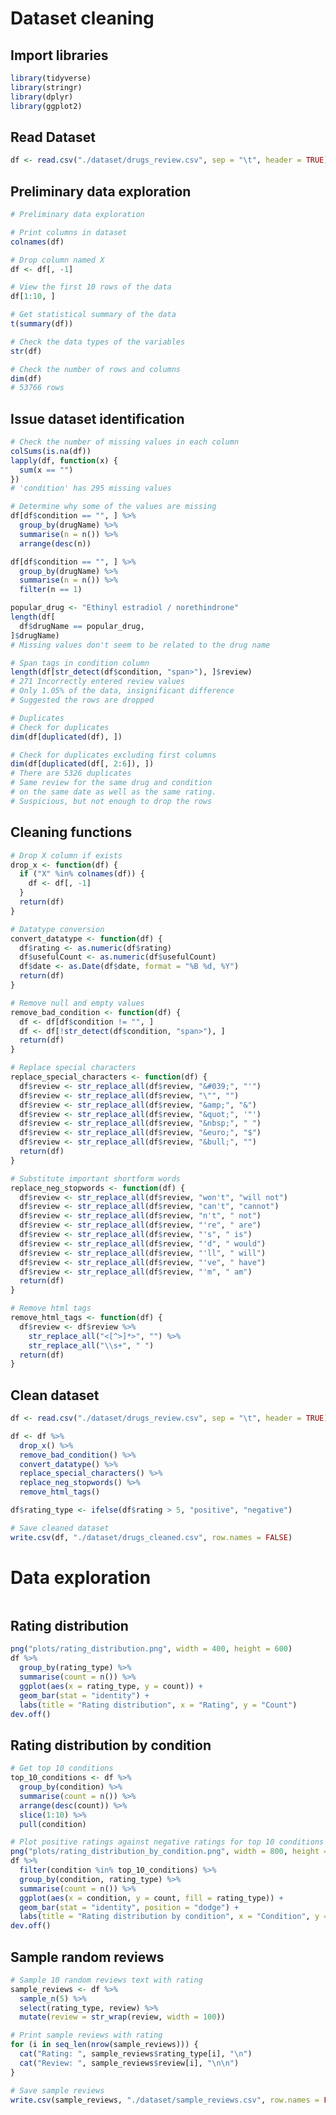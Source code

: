 # Dataset cleaning
## Import libraries 
```r
library(tidyverse)
library(stringr)
library(dplyr)
library(ggplot2)
```

## Read Dataset
```r
df <- read.csv("./dataset/drugs_review.csv", sep = "\t", header = TRUE)

```

## Preliminary data exploration
```r
# Preliminary data exploration

# Print columns in dataset
colnames(df)

# Drop column named X
df <- df[, -1]

# View the first 10 rows of the data
df[1:10, ]

# Get statistical summary of the data
t(summary(df))

# Check the data types of the variables
str(df)

# Check the number of rows and columns
dim(df)
# 53766 rows 
```

## Issue dataset identification
```r
# Check the number of missing values in each column
colSums(is.na(df))
lapply(df, function(x) {
  sum(x == "")
})
# 'condition' has 295 missing values

# Determine why some of the values are missing
df[df$condition == "", ] %>%
  group_by(drugName) %>%
  summarise(n = n()) %>%
  arrange(desc(n))

df[df$condition == "", ] %>%
  group_by(drugName) %>%
  summarise(n = n()) %>%
  filter(n == 1)

popular_drug <- "Ethinyl estradiol / norethindrone"
length(df[
  df$drugName == popular_drug,
]$drugName)
# Missing values don't seem to be related to the drug name

# Span tags in condition column
length(df[str_detect(df$condition, "span>"), ]$review)
# 271 Incorrectly entered review values
# Only 1.05% of the data, insignificant difference
# Suggested the rows are dropped

# Duplicates
# Check for duplicates
dim(df[duplicated(df), ])

# Check for duplicates excluding first columns 
dim(df[duplicated(df[, 2:6]), ])
# There are 5326 duplicates
# Same review for the same drug and condition
# on the same date as well as the same rating.
# Suspicious, but not enough to drop the rows
```

## Cleaning functions
```r
# Drop X column if exists
drop_x <- function(df) {
  if ("X" %in% colnames(df)) {
    df <- df[, -1]
  }
  return(df)
}

# Datatype conversion
convert_datatype <- function(df) {
  df$rating <- as.numeric(df$rating)
  df$usefulCount <- as.numeric(df$usefulCount)
  df$date <- as.Date(df$date, format = "%B %d, %Y")
  return(df)
}

# Remove null and empty values
remove_bad_condition <- function(df) {
  df <- df[df$condition != "", ]
  df <- df[!str_detect(df$condition, "span>"), ]
  return(df)
}

# Replace special characters
replace_special_characters <- function(df) {
  df$review <- str_replace_all(df$review, "&#039;", "'")
  df$review <- str_replace_all(df$review, "\"", "")
  df$review <- str_replace_all(df$review, "&amp;", "&")
  df$review <- str_replace_all(df$review, "&quot;", '"')
  df$review <- str_replace_all(df$review, "&nbsp;", " ")
  df$review <- str_replace_all(df$review, "&euro;", "$")
  df$review <- str_replace_all(df$review, "&bull;", "")
  return(df)
}

# Substitute important shortform words
replace_neg_stopwords <- function(df) {
  df$review <- str_replace_all(df$review, "won't", "will not")
  df$review <- str_replace_all(df$review, "can't", "cannot")
  df$review <- str_replace_all(df$review, "n't", " not")
  df$review <- str_replace_all(df$review, "'re", " are")
  df$review <- str_replace_all(df$review, "'s", " is")
  df$review <- str_replace_all(df$review, "'d", " would")
  df$review <- str_replace_all(df$review, "'ll", " will")
  df$review <- str_replace_all(df$review, "'ve", " have")
  df$review <- str_replace_all(df$review, "'m", " am")
  return(df)
}

# Remove html tags
remove_html_tags <- function(df) {
  df$review <- df$review %>%
    str_replace_all("<[^>]*>", "") %>%
    str_replace_all("\\s+", " ")
  return(df)
}
```


## Clean dataset
```r
df <- read.csv("./dataset/drugs_review.csv", sep = "\t", header = TRUE)

df <- df %>%
  drop_x() %>%
  remove_bad_condition() %>%
  convert_datatype() %>%
  replace_special_characters() %>%
  replace_neg_stopwords() %>%
  remove_html_tags()

df$rating_type <- ifelse(df$rating > 5, "positive", "negative")

# Save cleaned dataset
write.csv(df, "./dataset/drugs_cleaned.csv", row.names = FALSE)
```


# Data exploration
```r
```

## Rating distribution
```r
png("plots/rating_distribution.png", width = 400, height = 600)
df %>%
  group_by(rating_type) %>%
  summarise(count = n()) %>%
  ggplot(aes(x = rating_type, y = count)) +
  geom_bar(stat = "identity") +
  labs(title = "Rating distribution", x = "Rating", y = "Count")
dev.off()
```

## Rating distribution by condition
```r
# Get top 10 conditions
top_10_conditions <- df %>%
  group_by(condition) %>%
  summarise(count = n()) %>%
  arrange(desc(count)) %>%
  slice(1:10) %>%
  pull(condition)

# Plot positive ratings against negative ratings for top 10 conditions
png("plots/rating_distribution_by_condition.png", width = 800, height = 400)
df %>%
  filter(condition %in% top_10_conditions) %>%
  group_by(condition, rating_type) %>%
  summarise(count = n()) %>%
  ggplot(aes(x = condition, y = count, fill = rating_type)) +
  geom_bar(stat = "identity", position = "dodge") +
  labs(title = "Rating distribution by condition", x = "Condition", y = "Count")
dev.off()
```

## Sample random reviews 
```r
# Sample 10 random reviews text with rating
sample_reviews <- df %>%
  sample_n(5) %>%
  select(rating_type, review) %>%
  mutate(review = str_wrap(review, width = 100))

# Print sample reviews with rating
for (i in seq_len(nrow(sample_reviews))) {
  cat("Rating: ", sample_reviews$rating_type[i], "\n")
  cat("Review: ", sample_reviews$review[i], "\n\n")
}

# Save sample reviews
write.csv(sample_reviews, "./dataset/sample_reviews.csv", row.names = FALSE)
```

